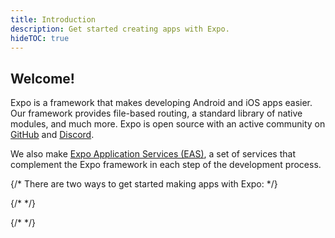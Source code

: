 ```yaml
---
title: Introduction
description: Get started creating apps with Expo.
hideTOC: true
---
```



## Welcome! <HelloWave />

Expo is a framework that makes developing Android and iOS apps easier. Our framework provides file-based routing, a standard library of native modules, and much more. Expo is open source with an active community on [GitHub](https://github.com/expo/expo) and [Discord](https://chat.expo.dev).

We also make [Expo Application Services (EAS)](https://expo.dev/eas), a set of services that complement the Expo framework in each step of the development process.

{/* There are two ways to get started making apps with Expo: */}

{/* <BoxLink title="Automated" description="Automate the process of creating a project, setting up your development environment, and configuring automations." href="https://expo.new" Icon={Earth01Icon} /> */}

{/* <BoxLink title="Quick start" description="Read the docs to create a project and set up your development environment." href="/get-started/create-a-project/" Icon={BookOpen02Icon} /> */}
